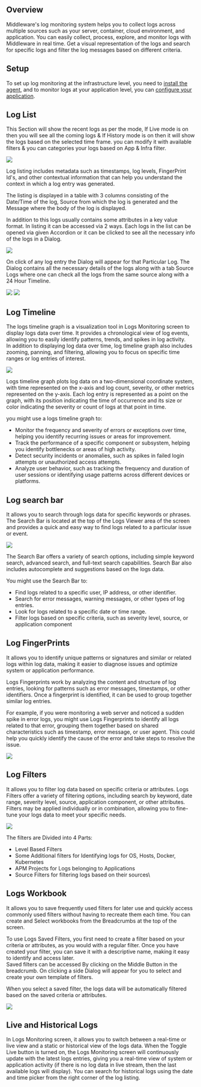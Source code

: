 Overview
--------
Middleware's log monitoring system helps you to collect logs across multiple sources such as your server, container, cloud environment, and application. You can easily collect, process, explore, and monitor logs with Middleware in real time.
Get a visual representation of the logs and search for specific logs and filter the log messages based on different criteria.

Setup
-----
To set up log monitoring at the infrastructure level, you need to [install the agent](https://docs.middleware.io/quickstart), and to monitor logs at your application level, you can [configure your application](https://docs.middleware.io/quickstart).

Log List
--------
This Section will show the recent logs as per the mode, If Live mode is on then you will see all the coming logs & If History mode is on then it will show the logs based on the selected time frame. you can modify it with available filters & you can categories your logs based on App & Infra filter.

<img src="/images/log-monitoring/l1.png" />

Log listing includes metadata such as timestamps, log levels, FingerPrint Id's, and other contextual information that can help you understand the context in which a log entry was generated. 

The listing is displayed in a table with 3 columns consisting of the Date/Time of the log, Source from which the log is generated and the Message where the body of the log is displayed.

In addition to this logs usually contains some attributes in a key value format. In listing it can be accessed via 2 ways. Each logs in the list can be opened via given Accordion or it can be clicked to see all the necessary info of the logs in a Dialog.

<img src="/images/log-monitoring/l2.png" />

On click of any log entry the Dialog will appear for that Particular Log. The Dialog contains all the necessary details of the logs along with a tab Source Logs where one can check all the logs from the same source along with a 24 Hour Timeline.

<img src="/images/log-monitoring/l3.png" />

<img src="/images/log-monitoring/l4.png" />

Log Timeline
------------
The logs timeline graph is a visualization tool in Logs Monitoring screen to display logs data over time. It provides a chronological view of log events, allowing you to easily identify patterns, trends, and spikes in log activity.\
In addition to displaying log data over time, log timeline graph also includes zooming, panning, and filtering, allowing you to focus on specific time ranges or log entries of interest.

<img src="/images/log-monitoring/l5.png" />

Logs timeline graph plots log data on a two-dimensional coordinate system, with time represented on the x-axis and log count, severity, or other metrics represented on the y-axis. Each log entry is represented as a point on the graph, with its position indicating the time of occurrence and its size or color indicating the severity or count of logs at that point in time.

you might use a logs timeline graph to:

-   Monitor the frequency and severity of errors or exceptions over time, helping you identify recurring issues or areas for improvement.
-   Track the performance of a specific component or subsystem, helping you identify bottlenecks or areas of high activity.
-   Detect security incidents or anomalies, such as spikes in failed login attempts or unauthorized access attempts.
-   Analyze user behavior, such as tracking the frequency and duration of user sessions or identifying usage patterns across different devices or platforms.

Log search bar
--------------
It allows you to search through logs data for specific keywords or phrases. The Search Bar is located at the top of the Logs Viewer area of the screen and provides a quick and easy way to find logs related to a particular issue or event.

<img src="/images/log-monitoring/l6.png" />

The Search Bar offers a variety of search options, including simple keyword search, advanced search, and full-text search capabilities. Search Bar also includes autocomplete and suggestions based on the logs data.

You might use the Search Bar to:

-   Find logs related to a specific user, IP address, or other identifier.
-   Search for error messages, warning messages, or other types of log entries.
-   Look for logs related to a specific date or time range.
-   Filter logs based on specific criteria, such as severity level, source, or application component

Log FingerPrints
----------------
It allows you to identify unique patterns or signatures and similar or related logs within log data, making it easier to diagnose issues and optimize system or application performance.

Logs Fingerprints work by analyzing the content and structure of log entries, looking for patterns such as error messages, timestamps, or other identifiers. Once a fingerprint is identified, it can be used to group together similar log entries.

For example, if you were monitoring a web server and noticed a sudden spike in error logs, you might use Logs Fingerprints to identify all logs related to that error, grouping them together based on shared characteristics such as timestamp, error message, or user agent. This could help you quickly identify the cause of the error and take steps to resolve the issue.

<img src="/images/log-monitoring/l7.png" />

Log Filters
-------------
It allows you to filter log data based on specific criteria or attributes. Logs Filters offer a variety of filtering options, including search by keyword, date range, severity level, source, application component, or other attributes. Filters may be applied individually or in combination, allowing you to fine-tune your logs data to meet your specific needs.

<img src="/images/log-monitoring/l8.png" />


The filters are Divided into 4 Parts:

-   Level Based Filters
-   Some Additional filters for Identifying logs for OS, Hosts, Docker, Kubernetes
-   APM Projects for Logs belonging to Applications
-   Source Filters for filtering logs based on their sources\

Logs Workbook
---------------
It allows you to save frequently used filters for later use and quickly access commonly used filters without having to recreate them each time. You can create and Select workbooks from the Breadcrumbs at the top of the screen.

To use Logs Saved Filters, you first need to create a filter based on your criteria or attributes, as you would with a regular filter. Once you have created your filter, you can save it with a descriptive name, making it easy to identify and access later.\
Saved filters can be accessed By clicking on the Middle Button in the breadcrumb. On clicking a side Dialog will appear for you to select and create your own template of filters.

When you select a saved filter, the logs data will be automatically filtered based on the saved criteria or attributes.

<img src="/images/log-monitoring/l9.png" />

Live and Historical Logs
--------------------------
In Logs Monitoring screen, it allows you to switch between a real-time or live view and a static or historical view of the logs data.
When the Toggle Live button is turned on, the Logs Monitoring screen will continuously update with the latest logs entries, giving you a real-time view of system or application activity (if there is no log data in live stream, then the last available logs will display). You can search for historical logs using the date and time picker from the right corner of the log listing.
